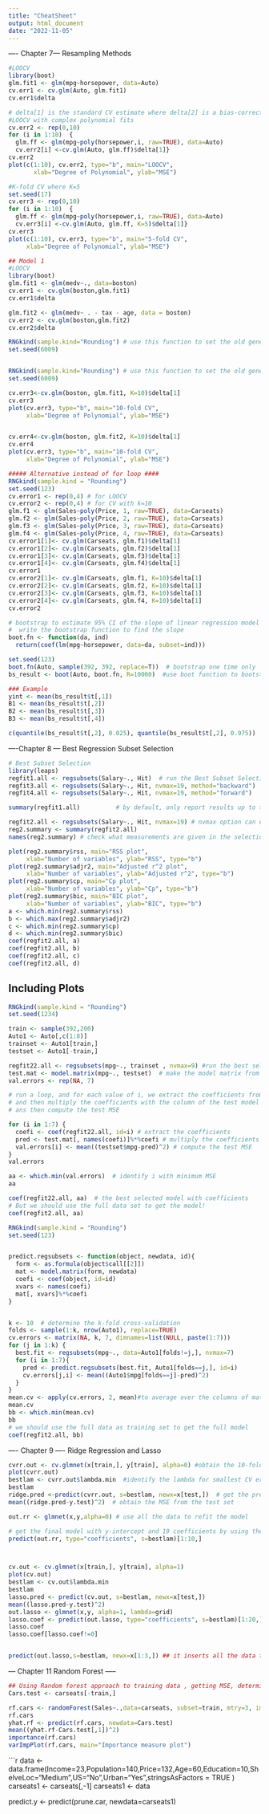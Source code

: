 ---
title: "CheatSheet"
output: html_document
date: "2022-11-05"
---


---- Chapter 7--- Resampling Methods
```{r Resampling Methods LOOCV}
#LOOCV
library(boot)
glm.fit1 <- glm(mpg~horsepower, data=Auto)
cv.err1 <- cv.glm(Auto, glm.fit1)
cv.err1$delta

# delta[1] is the standard CV estimate where delta[2] is a bias-corrected version
#LOOCV with complex polynomial fits
cv.err2 <- rep(0,10)
for (i in 1:10)  {
  glm.ff <- glm(mpg~poly(horsepower,i, raw=TRUE), data=Auto)
  cv.err2[i] <-cv.glm(Auto, glm.ff)$delta[1]}
cv.err2
plot(c(1:10), cv.err2, type="b", main="LOOCV", 
       xlab="Degree of Polynomial", ylab="MSE")

#K-fold CV where K=5
set.seed(17)
cv.err3 <- rep(0,10)
for (i in 1:10)  {
  glm.ff <- glm(mpg~poly(horsepower,i, raw=TRUE), data=Auto)
  cv.err3[i] <-cv.glm(Auto, glm.ff, K=5)$delta[1]}
cv.err3
plot(c(1:10), cv.err3, type="b", main="5-fold CV", 
     xlab="Degree of Polynomial", ylab="MSE")
```

```{r classwork example (Less Fancy)}
## Model 1
#LOOCV
library(boot)
glm.fit1 <- glm(medv~., data=boston)
cv.err1 <- cv.glm(boston,glm.fit1) 
cv.err1$delta

glm.fit2 <- glm(medv~ . - tax - age, data = boston)
cv.err2 <- cv.glm(boston,glm.fit2) 
cv.err2$delta

RNGkind(sample.kind="Rounding") # use this function to set the old generator
set.seed(6009)


RNGkind(sample.kind="Rounding") # use this function to set the old generator
set.seed(6009)

cv.err3<-cv.glm(boston, glm.fit1, K=10)$delta[1]
cv.err3
plot(cv.err3, type="b", main="10-fold CV", 
     xlab="Degree of Polynomial", ylab="MSE")


cv.err4<-cv.glm(boston, glm.fit2, K=10)$delta[1]
cv.err4
plot(cv.err3, type="b", main="10-fold CV", 
     xlab="Degree of Polynomial", ylab="MSE")

##### Alternative instead of for loop ####
RNGkind(sample.kind = "Rounding")
set.seed(123)
cv.error1 <- rep(0,4) # for LOOCV
cv.error2 <- rep(0,4) # for CV with k=10
glm.f1 <- glm(Sales~poly(Price, 1, raw=TRUE), data=Carseats)
glm.f2 <- glm(Sales~poly(Price, 2, raw=TRUE), data=Carseats)
glm.f3 <- glm(Sales~poly(Price, 3, raw=TRUE), data=Carseats)
glm.f4 <- glm(Sales~poly(Price, 4, raw=TRUE), data=Carseats)
cv.error1[1]<- cv.glm(Carseats, glm.f1)$delta[1]
cv.error1[2]<- cv.glm(Carseats, glm.f2)$delta[1]
cv.error1[3]<- cv.glm(Carseats, glm.f3)$delta[1]
cv.error1[4]<- cv.glm(Carseats, glm.f4)$delta[1]
cv.error1
cv.error2[1]<- cv.glm(Carseats, glm.f1, K=10)$delta[1]
cv.error2[2]<- cv.glm(Carseats, glm.f2, K=10)$delta[1]
cv.error2[3]<- cv.glm(Carseats, glm.f3, K=10)$delta[1]
cv.error2[4]<- cv.glm(Carseats, glm.f4, K=10)$delta[1]
cv.error2
```


```{r Chapter 7 Bootstrapping methods}
# bootstrap to estimate 95% CI of the slope of linear regression model
#  write the bootstrap function to find the slope
boot.fn <- function(da, ind)
  return(coef(lm(mpg~horsepower, data=da, subset=ind)))

set.seed(123)
boot.fn(Auto, sample(392, 392, replace=T))  # bootstrap one time only
bs_result <- boot(Auto, boot.fn, R=10000)  #use boot function to bootstrap 10000 times

### Example
yint <- mean(bs_result$t[,1])
B1 <- mean(bs_result$t[,2])
B2 <- mean(bs_result$t[,3])
B3 <- mean(bs_result$t[,4])

c(quantile(bs_result$t[,2], 0.025), quantile(bs_result$t[,2], 0.975))

```




----Chapter 8 --- Best Regression Subset Selection

```{r Best Regression Subset Selection}
# Best Subset Selection
library(leaps)
regfit1.all <- regsubsets(Salary~., Hit)  # run the Best Subset Selection
regfit3.all <- regsubsets(Salary~., Hit, nvmax=19, method="backward")
regfit4.all <- regsubsets(Salary~., Hit, nvmax=19, method="forward")

summary(regfit1.all)          # by default, only report results up to the eigth-variable model

regfit2.all <- regsubsets(Salary~., Hit, nvmax=19) # nvmax option can obtain all models
reg2.summary <- summary(regfit2.all)
names(reg2.summary) # check what measurements are given in the selection process

plot(reg2.summary$rss, main="RSS plot", 
     xlab="Number of variables", ylab="RSS", type="b")
plot(reg2.summary$adjr2, main="Adjusted r^2 plot", 
     xlab="Number of variables", ylab="Adjusted r^2", type="b")
plot(reg2.summary$cp, main="Cp plot", 
     xlab="Number of variables", ylab="Cp", type="b")
plot(reg2.summary$bic, main="BIC plot", 
     xlab="Number of variables", ylab="BIC", type="b")
a <- which.min(reg2.summary$rss)
b <- which.max(reg2.summary$adjr2)
c <- which.min(reg2.summary$cp)
d <- which.min(reg2.summary$bic)
coef(regfit2.all, a)
coef(regfit2.all, b)
coef(regfit2.all, c)
coef(regfit2.all, d)
```

## Including Plots

```{r Best RegSubset MSE on validation}
RNGkind(sample.kind = "Rounding")
set.seed(1234)

train <- sample(392,200)
Auto1 <- Auto[,c(1:8)]
trainset <- Auto1[train,]
testset <- Auto1[-train,]

regfit22.all <- regsubsets(mpg~., trainset , nvmax=9) #run the best selection on training set
test.mat <- model.matrix(mpg~., testset)  # make the model matrix from the test data
val.errors <- rep(NA, 7)

# run a loop, and for each value of i, we extract the coefficients from the regfit22.all
# and then multiply the coefficients with the column of the test model matrix to form the predictions
# ans then compute the test MSE

for (i in 1:7) {
  coefi <- coef(regfit22.all, id=i) # extract the coefficients
  pred <- test.mat[, names(coefi)]%*%coefi # multiply the coefficients to form the prediction
  val.errors[i] <- mean((testset$mpg-pred)^2) # compute the test MSE
}
val.errors

aa <- which.min(val.errors)  # identify i with minimum MSE
aa

coef(regfit22.all, aa)  # the best selected model with coefficients
# But we should use the full data set to get the model!
coef(regfit2.all, aa)
```

```{r Best Regsubset k fold CV}
RNGkind(sample.kind = "Rounding")
set.seed(123)


predict.regsubsets <- function(object, newdata, id){
  form <- as.formula(object$call[[2]])
  mat <- model.matrix(form, newdata)
  coefi <- coef(object, id=id)
  xvars <- names(coefi)
  mat[, xvars]%*%coefi
}


k <- 10  # determine the k-fold cross-validation
folds <- sample(1:k, nrow(Auto1), replace=TRUE)
cv.errors <- matrix(NA, k, 7, dimnames=list(NULL, paste(1:7)))
for (j in 1:k) {
  best.fit <- regsubsets(mpg~., data=Auto1[folds!=j,], nvmax=7)
  for (i in 1:7){
    pred <- predict.regsubsets(best.fit, Auto1[folds==j,], id=i)
    cv.errors[j,i] <- mean((Auto1$mpg[folds==j]-pred)^2)
  }
}
mean.cv <- apply(cv.errors, 2, mean)#to average over the columns of matrix to error for each model
mean.cv
bb <- which.min(mean.cv)
bb
# we should use the full data as training set to get the full model
coef(regfit2.all, bb)


```


---- Chapter 9 ---- Ridge Regression and Lasso 
```{r  best Lambda Ridge & Lasso }

cvrr.out <- cv.glmnet(x[train,], y[train], alpha=0) #obtain the 10-fold cross validation error
plot(cvrr.out)
bestlam <- cvrr.out$lambda.min  #identify the lambda for smallest CV error
bestlam
ridge.pred <-predict(cvrr.out, s=bestlam, newx=x[test,])  # get the prediction from best lambda
mean((ridge.pred-y.test)^2)  # obtain the MSE from the test set

out.rr <- glmnet(x,y,alpha=0) # use all the data to refit the model

# get the final model with y-intercept and 19 coefficients by using the best lambda
predict(out.rr, type="coefficients", s=bestlam)[1:10,]



cv.out <- cv.glmnet(x[train,], y[train], alpha=1)
plot(cv.out)
bestlam <- cv.out$lambda.min
bestlam
lasso.pred <- predict(cv.out, s=bestlam, newx=x[test,])
mean((lasso.pred-y.test)^2)
out.lasso <- glmnet(x,y, alpha=1, lambda=grid)
lasso.coef <- predict(out.lasso, type="coefficients", s=bestlam)[1:20,]
lasso.coef
lasso.coef[lasso.coef!=0]


predict(out.lasso,s=bestlam, newx=x[1:3,]) ## it inserts all the data to the model and predict an output of Y. Hence x[1:3] is to get the first 3 observations

```


--- Chapter 11 Random Forest -----

```{r}



## Using Random forest approach to training data , getting MSE, determine which variable are most important
Cars.test <- carseats[-train,]

rf.cars <- randomForest(Sales~.,data=carseats, subset=train, mtry=3, importance=TRUE) #using random forest
rf.cars
yhat.rf <- predict(rf.cars, newdata=Cars.test)
mean((yhat.rf-Cars.test[,1])^2)
importance(rf.cars)
varImpPlot(rf.cars, main="Importance measure plot")
```

```{r predict value by insertting}
data <- data.frame(Income=23,Population=140,Price=132,Age=60,Education=10,ShelveLoc="Medium",US="No",Urban="Yes",stringsAsFactors = TRUE )
carseats1 <- carseats[,-1]
carseats1 <- data

predict.y <- predict(prune.car, newdata=carseats1)


